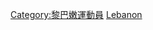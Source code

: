 {{Commonscat|Basketball players from Lebanon}}

[[Category:黎巴嫩運動員|Category:黎巴嫩運動員]]
[[Category:各國籃球運動員|Lebanon]]